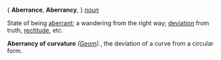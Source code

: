 { '''Aberrance''', '''Aberrancy''', } ''[[noun (part of speech)|noun]]''

State of being [[aberrant]]; a wandering from the right way; [[deviation]] from truth, [[rectitude]], etc.

'''Aberrancy of curvature''' ''([[Geom (subject)|Geom]]).'', the deviation of a curve from a circular form.